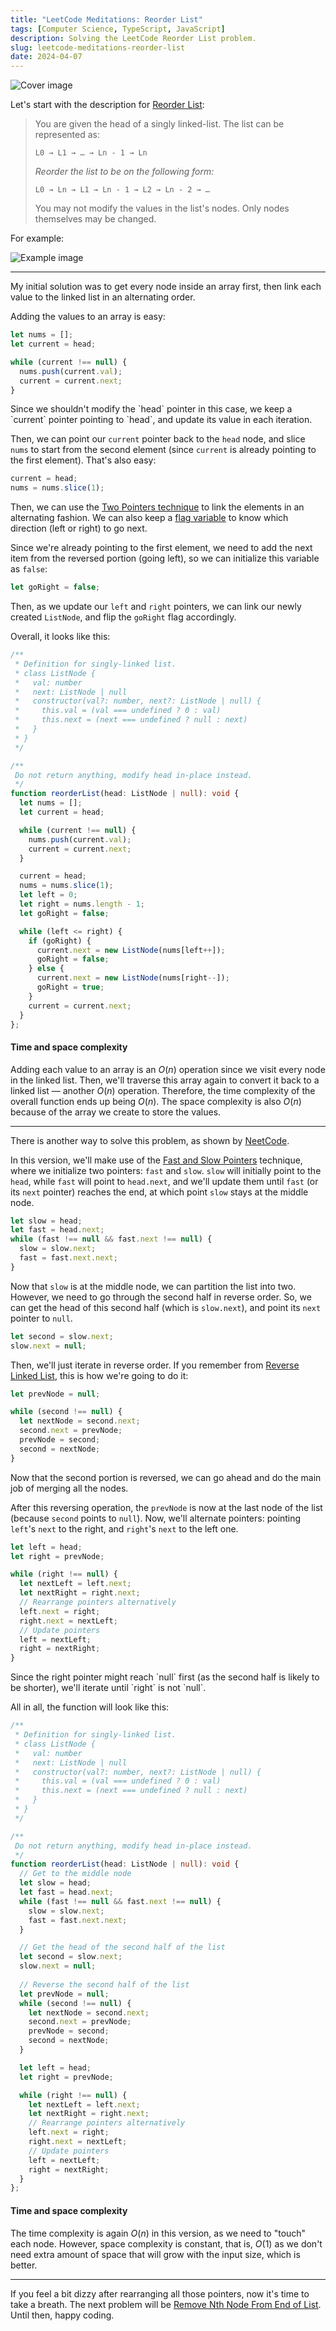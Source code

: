 ```yaml
---
title: "LeetCode Meditations: Reorder List"
tags: [Computer Science, TypeScript, JavaScript]
description: Solving the LeetCode Reorder List problem.
slug: leetcode-meditations-reorder-list
date: 2024-04-07
---
```


![Cover image](https://raw.githubusercontent.com/rivea0/leetcode-meditations-assets/main/src/2024-04-07/27-lm.png)

Let's start with the description for [Reorder List](https://leetcode.com/problems/reorder-list):

> You are given the head of a singly linked-list. The list can be represented as:
> 
> `L0 → L1 → … → Ln - 1 → Ln`
>
> _Reorder the list to be on the following form:_
> 
> `L0 → Ln → L1 → Ln - 1 → L2 → Ln - 2 → …`
>
> You may not modify the values in the list's nodes. Only nodes themselves may be changed.

For example:

![Example image](https://assets.leetcode.com/uploads/2021/03/04/reorder1linked-list.jpg)


---

My initial solution was to get every node inside an array first, then link each value to the linked list in an alternating order.

Adding the values to an array is easy:

```ts
let nums = [];
let current = head;

while (current !== null) {
  nums.push(current.val);
  current = current.next;
}
```

<Note>
Since we shouldn't modify the `head` pointer in this case, we keep a `current` pointer pointing to `head`, and update its value in each iteration.
</Note>

Then, we can point our `current` pointer back to the `head` node, and slice `nums` to start from the second element (since `current` is already pointing to the first element). That's also easy:

```ts
current = head;
nums = nums.slice(1);
```

Then, we can use the [Two Pointers technique](https://rivea0.github.io/blog/leetcode-meditations-chapter-2-two-pointers) to link the elements in an alternating fashion. We can also keep a [flag variable](https://en.wikipedia.org/wiki/Sentinel_value) to know which direction (left or right) to go next.

Since we're already pointing to the first element, we need to add the next item from the reversed portion (going left), so we can initialize this variable as `false`:

```ts
let goRight = false;
```

Then, as we update our `left` and `right` pointers, we can link our newly created `ListNode`, and flip the `goRight` flag accordingly.

Overall, it looks like this:

```ts
/**
 * Definition for singly-linked list.
 * class ListNode {
 *   val: number
 *   next: ListNode | null
 *   constructor(val?: number, next?: ListNode | null) {
 *     this.val = (val === undefined ? 0 : val)
 *     this.next = (next === undefined ? null : next)
 *   }
 * }
 */

/**
 Do not return anything, modify head in-place instead.
 */
function reorderList(head: ListNode | null): void {
  let nums = [];
  let current = head;

  while (current !== null) {
    nums.push(current.val);
    current = current.next;
  }

  current = head;
  nums = nums.slice(1);
  let left = 0;
  let right = nums.length - 1;
  let goRight = false;

  while (left <= right) {
    if (goRight) {
      current.next = new ListNode(nums[left++]);
      goRight = false;
    } else {
      current.next = new ListNode(nums[right--]);
      goRight = true;
    }
    current = current.next;
  }
};
```

#### Time and space complexity

Adding each value to an array is an $O(n)$ operation since we visit every node in the linked list. Then, we'll traverse this array again to convert it back to a linked list — another $O(n)$ operation. Therefore, the time complexity of the overall function ends up being $O(n)$.
The space complexity is also $O(n)$ because of the array we create to store the values.

---

There is another way to solve this problem, as shown by [NeetCode](https://youtu.be/S5bfdUTrKLM?si=S4SP6uJwQ-wYU8qP).

In this version, we'll make use of the [Fast and Slow Pointers](https://rivea0.github.io/blog/leetcode-meditations-interlude-fast-and-slow-pointers) technique, where we initialize two pointers: `fast` and `slow`. `slow` will initially point to the `head`, while `fast` will point to `head.next`, and we'll update them until `fast` (or its `next` pointer) reaches the end, at which point `slow` stays at the middle node.

```ts
let slow = head;
let fast = head.next;
while (fast !== null && fast.next !== null) {
  slow = slow.next;
  fast = fast.next.next;
}
```

Now that `slow` is at the middle node, we can partition the list into two. 
However, we need to go through the second half in reverse order. So, we can get the head of this second half (which is `slow.next`), and point its `next` pointer to `null`. 

```ts
let second = slow.next;
slow.next = null;
```

Then, we'll just iterate in reverse order. If you remember from [Reverse Linked List](https://rivea0.github.io/blog/leetcode-meditations-reverse-linked-list), this is how we're going to do it:

```ts
let prevNode = null;

while (second !== null) {
  let nextNode = second.next;
  second.next = prevNode;
  prevNode = second;
  second = nextNode;
}
```

Now that the second portion is reversed, we can go ahead and do the main job of merging all the nodes.

After this reversing operation, the `prevNode` is now at the last node of the list (because `second` points to `null`). Now, we'll alternate pointers: pointing `left`'s `next` to the right, and `right`'s `next` to the left one.

```ts
let left = head;
let right = prevNode;

while (right !== null) {
  let nextLeft = left.next;
  let nextRight = right.next;
  // Rearrange pointers alternatively
  left.next = right;
  right.next = nextLeft;
  // Update pointers
  left = nextLeft;
  right = nextRight;
}
```

<Note>
Since the right pointer might reach `null` first (as the second half is likely to be shorter), we'll iterate until `right` is not `null`.
</Note>


All in all, the function will look like this:

```ts
/**
 * Definition for singly-linked list.
 * class ListNode {
 *   val: number
 *   next: ListNode | null
 *   constructor(val?: number, next?: ListNode | null) {
 *     this.val = (val === undefined ? 0 : val)
 *     this.next = (next === undefined ? null : next)
 *   }
 * }
 */

/**
 Do not return anything, modify head in-place instead.
 */
function reorderList(head: ListNode | null): void {
  // Get to the middle node
  let slow = head;
  let fast = head.next;
  while (fast !== null && fast.next !== null) {
    slow = slow.next;
    fast = fast.next.next;
  }

  // Get the head of the second half of the list
  let second = slow.next;
  slow.next = null;
    
  // Reverse the second half of the list
  let prevNode = null;
  while (second !== null) {
    let nextNode = second.next;
    second.next = prevNode;
    prevNode = second;
    second = nextNode;
  }

  let left = head;
  let right = prevNode;

  while (right !== null) {
    let nextLeft = left.next;
    let nextRight = right.next;
    // Rearrange pointers alternatively
    left.next = right;
    right.next = nextLeft;
    // Update pointers
    left = nextLeft;
    right = nextRight;
  }
};
```

#### Time and space complexity

The time complexity is again $O(n)$ in this version, as we need to "touch" each node. However, space complexity is constant, that is, $O(1)$ as we don't need extra amount of space that will grow with the input size, which is better.

---

If you feel a bit dizzy after rearranging all those pointers, now it's time to take a breath. 
The next problem will be [Remove Nth Node From End of List](https://leetcode.com/problems/remove-nth-node-from-end-of-list). Until then, happy coding.

